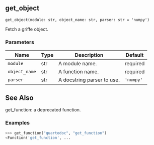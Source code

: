 ## get_object { #get_object }

`get_object(module: str, object_name: str, parser: str = 'numpy')`

Fetch a griffe object.

### Parameters

| Name          | Type   | Description                | Default   |
|---------------|--------|----------------------------|-----------|
| `module`      | str    | A module name.             | required  |
| `object_name` | str    | A function name.           | required  |
| `parser`      | str    | A docstring parser to use. | `'numpy'` |

See Also
--------
get_function: a deprecated function.

### Examples

```python
>>> get_function("quartodoc", "get_function")
<Function('get_function', ...
```